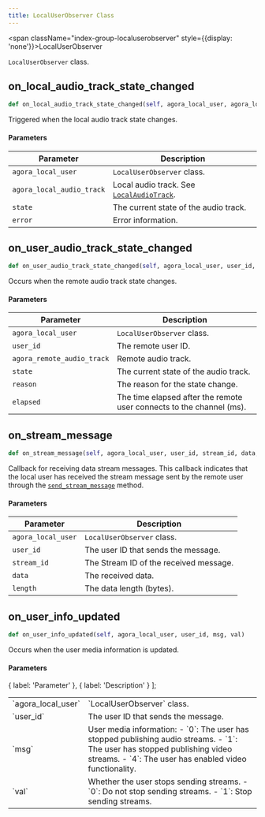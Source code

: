 ```yaml
---
title: LocalUserObserver Class
---
```


<span className="index-group-localuserobserver" style={{display: 'none'}}>LocalUserObserver</span>

<span className="index-desc-localuserobserver">`LocalUserObserver` class.</span>

<h2 className="anchor index-group-item-localuserobserver index-api-onlocalaudiotrackstatechanged" id="onlocalaudiotrackstatechanged">on_local_audio_track_state_changed</h2>

```python
def on_local_audio_track_state_changed(self, agora_local_user, agora_local_audio_track, state, error)
```

<span className="index-desc-onlocalaudiotrackstatechanged">Triggered when the local audio track state changes.</span>

#### Parameters

| Parameter | Description |
|---------------|----------------------------------------------------------------------|
| `agora_local_user` | `LocalUserObserver` class. |
| `agora_local_audio_track` | Local audio track. See [`LocalAudioTrack`](./localaudiotrack). |
| `state` | The current state of the audio track. |
| `error` | Error information. |


<h2 className="anchor index-group-item-localuserobserver index-api-onuseraudiotrackstatechanged" id="onuseraudiotrackstatechanged">on_user_audio_track_state_changed</h2>

```python
def on_user_audio_track_state_changed(self, agora_local_user, user_id, agora_remote_audio_track, state, reason, elapsed)
```

<span className="index-desc-onuseraudiotrackstatechanged">Occurs when the remote audio track state changes.</span>

#### Parameters

| Parameter | Description |
|---------------|----------------------------------------------------------------------|
| `agora_local_user` | `LocalUserObserver` class. |
| `user_id` | The remote user ID. |
| `agora_remote_audio_track` | Remote audio track. |
| `state` | The current state of the audio track. |
| `reason` | The reason for the state change. |
| `elapsed` | The time elapsed after the remote user connects to the channel (ms). |


<h2 className="anchor index-group-item-localuserobserver index-api-onstreammessage" id="onstreammessage">on_stream_message</h2>

```python
def on_stream_message(self, agora_local_user, user_id, stream_id, data, length)
```

<span className="index-desc-onstreammessage">Callback for receiving data stream messages. This callback indicates that the local user has received the stream message sent by the remote user through the [`send_stream_message`](./rtcconnection#sendstreammessage) method.</span>

#### Parameters

| Parameter | Description |
|---------------|----------------------------------------------------------------------|
| `agora_local_user` | `LocalUserObserver` class. |
| `user_id` | The user ID that sends the message. |
| `stream_id` | The Stream ID of the received message. |
| `data` | The received data. |
| `length` | The data length (bytes). |

<h2 className="anchor index-group-item-localuserobserver index-api-onuserinfoupdated" id="onuserinfoupdated">on_user_info_updated</h2>

```python
def on_user_info_updated(self, agora_local_user, user_id, msg, val)
```

<span className="index-desc-onuserinfoupdated">Occurs when the user media information is updated.</span>

#### Parameters

  {
    label: 'Parameter'
  },
  {
    label: 'Description'
  }
];

<Table header={TableHeaderh6khiuhj9o}>
  <Tr>
    <Td>`agora_local_user`</Td>
    <Td>`LocalUserObserver` class.</Td>
  </Tr>
  <Tr>
    <Td>`user_id`</Td>
    <Td>The user ID that sends the message.</Td>
  </Tr>
  <Tr>
    <Td>`msg`</Td>
    <Td>
    User media information:
    - `0`: The user has stopped publishing audio streams.
    - `1`: The user has stopped publishing video streams.
    - `4`: The user has enabled video functionality.
    </Td>
  </Tr>
  <Tr>
    <Td>`val`</Td>
    <Td>
    Whether the user stops sending streams.
    - `0`: Do not stop sending streams.
    - `1`: Stop sending streams.
    </Td>
  </Tr>
</Table>